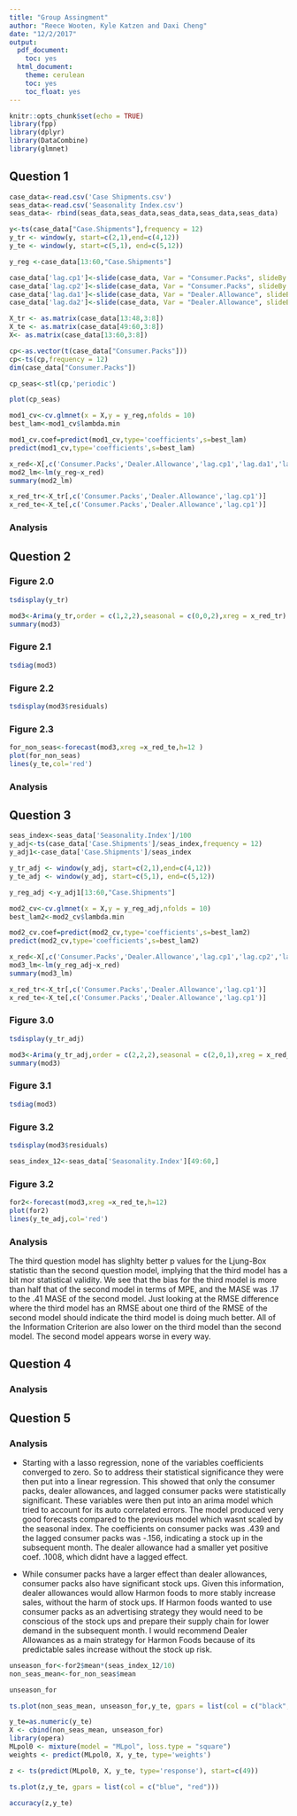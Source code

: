 ```yaml
---
title: "Group Assingment"
author: "Reece Wooten, Kyle Katzen and Daxi Cheng"
date: "12/2/2017"
output:
  pdf_document:
    toc: yes
  html_document:
    theme: cerulean
    toc: yes
    toc_float: yes
---
```


```r
knitr::opts_chunk$set(echo = TRUE)
library(fpp)
library(dplyr)
library(DataCombine)
library(glmnet)

```

## Question 1
```r
case_data<-read.csv('Case Shipments.csv')
seas_data<-read.csv('Seasonality Index.csv')
seas_data<- rbind(seas_data,seas_data,seas_data,seas_data,seas_data)
```

```r
y<-ts(case_data["Case.Shipments"],frequency = 12)
y_tr <- window(y, start=c(2,1),end=c(4,12))
y_te <- window(y, start=c(5,1), end=c(5,12))

y_reg <-case_data[13:60,"Case.Shipments"]

case_data['lag.cp1']<-slide(case_data, Var = "Consumer.Packs", slideBy = -1,NewVar = 'lag.cp1')['lag.cp1']
case_data['lag.cp2']<-slide(case_data, Var = "Consumer.Packs", slideBy = -2,NewVar = 'lag.cp2')['lag.cp2']
case_data['lag.da1']<-slide(case_data, Var = "Dealer.Allowance", slideBy = -1,NewVar = 'lag.da1')['lag.da1']
case_data['lag.da2']<-slide(case_data, Var = "Dealer.Allowance", slideBy = -2,NewVar = 'lag.da2')['lag.da2']

X_tr <- as.matrix(case_data[13:48,3:8])
X_te <- as.matrix(case_data[49:60,3:8])
X<- as.matrix(case_data[13:60,3:8])
```

```r
cp<-as.vector(t(case_data["Consumer.Packs"]))
cp<-ts(cp,frequency = 12)
dim(case_data["Consumer.Packs"])
```
```r
cp_seas<-stl(cp,'periodic')
```
```r
plot(cp_seas)
```


```r
mod1_cv<-cv.glmnet(x = X,y = y_reg,nfolds = 10)
best_lam<-mod1_cv$lambda.min
```

```r
mod1_cv.coef=predict(mod1_cv,type='coefficients',s=best_lam)
predict(mod1_cv,type='coefficients',s=best_lam)
```

```r
x_red<-X[,c('Consumer.Packs','Dealer.Allowance','lag.cp1','lag.da1','lag.da2')]
mod2_lm<-lm(y_reg~x_red)
summary(mod2_lm)
```
```r
x_red_tr<-X_tr[,c('Consumer.Packs','Dealer.Allowance','lag.cp1')]
x_red_te<-X_te[,c('Consumer.Packs','Dealer.Allowance','lag.cp1')]
```

### Analysis

## Question 2 

### Figure 2.0
```r
tsdisplay(y_tr)
```
```r
mod3<-Arima(y_tr,order = c(1,2,2),seasonal = c(0,0,2),xreg = x_red_tr)
summary(mod3)
```

### Figure 2.1
```r
tsdiag(mod3)
```

### Figure 2.2
```r
tsdisplay(mod3$residuals)
```

### Figure 2.3
```r
for_non_seas<-forecast(mod3,xreg =x_red_te,h=12 )
plot(for_non_seas)
lines(y_te,col='red')
```

### Analysis

## Question 3


```r
seas_index<-seas_data['Seasonality.Index']/100
y_adj<-ts(case_data['Case.Shipments']/seas_index,frequency = 12)
y_adj1<-case_data['Case.Shipments']/seas_index

y_tr_adj <- window(y_adj, start=c(2,1),end=c(4,12))
y_te_adj <- window(y_adj, start=c(5,1), end=c(5,12))

y_reg_adj <-y_adj1[13:60,"Case.Shipments"]

```

```r
mod2_cv<-cv.glmnet(x = X,y = y_reg_adj,nfolds = 10)
best_lam2<-mod2_cv$lambda.min
```

```r
mod2_cv.coef=predict(mod2_cv,type='coefficients',s=best_lam2)
predict(mod2_cv,type='coefficients',s=best_lam2)
```

```r
x_red<-X[,c('Consumer.Packs','Dealer.Allowance','lag.cp1','lag.cp2','lag.da1','lag.da2')]
mod3_lm<-lm(y_reg_adj~x_red)
summary(mod3_lm)
```

```r
x_red_tr<-X_tr[,c('Consumer.Packs','Dealer.Allowance','lag.cp1')]
x_red_te<-X_te[,c('Consumer.Packs','Dealer.Allowance','lag.cp1')]
```

### Figure 3.0
```r
tsdisplay(y_tr_adj)
```


```r
mod3<-Arima(y_tr_adj,order = c(2,2,2),seasonal = c(2,0,1),xreg = x_red_tr)
summary(mod3)
```

### Figure 3.1
```r
tsdiag(mod3)
```

### Figure 3.2
```r
tsdisplay(mod3$residuals)
```


```r
seas_index_12<-seas_data['Seasonality.Index'][49:60,]
```

### Figure 3.2
```r
for2<-forecast(mod3,xreg =x_red_te,h=12)
plot(for2)
lines(y_te_adj,col='red')
```

### Analysis
The third question model has slighlty better p values for the Ljung-Box statistic than the second question model, implying that the third model has a bit mor statistical validity. We see that the bias for the third model is more than half that of the second model in terms of MPE, and the MASE was .17 to the .41 MASE of the second model. Just looking at the RMSE difference where the third model has an RMSE about one third of the RMSE of the second model should indicate the third model is doing much better. All of the Information Criterion are also lower on the third model than the second model. The second model appears worse in every way. 



## Question 4

### Analysis

## Question 5

### Analysis

* Starting with a lasso regression, none of the variables coefficients converged to zero. So to address their statistical significance they were then put into a linear regression. This showed that only the consumer packs, dealer allowances, and lagged consumer packs were statistically significant. These variables were then put into an arima model which tried to account for its auto correlated errors. The model produced very good forecasts compared to the previous model which wasnt scaled by the seasonal index. The coefficients on consumer packs was .439 and the lagged consumer packs was -.156, indicating a stock up in the subsequent month. The dealer allowance had a smaller yet positive coef. .1008, which didnt have a lagged effect. 

* While consumer packs have a larger effect than dealer allowances, consumer packs also have significant stock ups. Given this information, dealer allowances would allow Harmon foods to more stably increase sales, without the harm of stock ups. If Harmon foods wanted to use consumer packs as an advertising strategy they would need to be conscious of the stock ups and prepare their supply chain for lower demand in the subsequent month. I would recommend Dealer Allowances as a main strategy for Harmon Foods because of its predictable sales increase without the stock up risk.















```r
unseason_for<-for2$mean*(seas_index_12/10)
non_seas_mean<-for_non_seas$mean

```

```r
unseason_for
```

```r
ts.plot(non_seas_mean, unseason_for,y_te, gpars = list(col = c("black",'blue', "red")))
```

```r
y_te=as.numeric(y_te)
X <- cbind(non_seas_mean, unseason_for)
library(opera)
MLpol0 <- mixture(model = "MLpol", loss.type = "square")
weights <- predict(MLpol0, X, y_te, type='weights')

```


```r
z <- ts(predict(MLpol0, X, y_te, type='response'), start=c(49))
```

```r
ts.plot(z,y_te, gpars = list(col = c("blue", "red")))
```

```r
accuracy(z,y_te)
```

